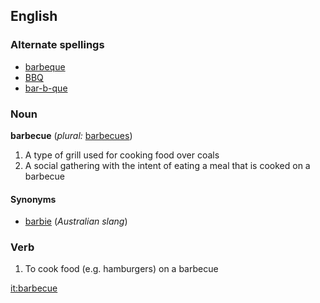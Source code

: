 ==English==

===Alternate spellings===
*[[barbeque]]
*[[BBQ]]
*[[bar-b-que]]

===Noun===
'''barbecue''' (''plural:'' [[barbecues]])
# A type of grill used for cooking food over coals
# A social gathering with the intent of eating a meal that is cooked on a barbecue

====Synonyms====
*[[barbie]] (''Australian slang'')

===Verb===
{{en-infl-reg-other-e|barbecu|e|}}
# To cook food (e.g. hamburgers) on a barbecue

[[it:barbecue]]